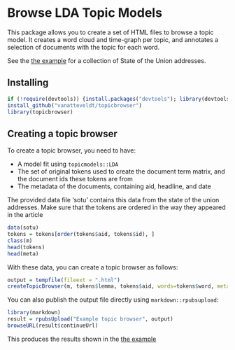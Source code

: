 Browse LDA Topic Models
========================================================

This package allows you to create a set of HTML files to browse a topic model.
It creates a word cloud and time-graph per topic, and annotates a selection of documents with the topic for each word.

See the [the example](http://rpubs.com/vanatteveldt/topicbrowser) for a collection of State of the Union addresses.

Installing 
----

```r
if (!require(devtools)) {install.packages("devtools"); library(devtools)}
install_github("vanatteveldt/topicbrowser")
library(topicbrowser)
```

Creating a topic browser
----

To create a topic browser, you need to have:

- A model fit using `topicmodels::LDA`
- The set of original tokens used to create the document term matrix, and the document ids these tokens are from
- The metadata of the documents, containing aid, headline, and date

The provided data file 'sotu' contains this data from the state of the union addresses. 
Make sure that the tokens are ordered in the way they appeared in the article

```r
data(sotu)
tokens = tokens[order(tokens$aid, tokens$id), ]
class(m)
head(tokens)
head(meta)
```

With these data, you can create a topic browser as follows:

```r
output = tempfile(fileext = ".html")  
createTopicBrowser(m, tokens$lemma, tokens$aid, words=tokens$word, meta=meta, output = output)
```

You can also publish the output file directly using `markdown::rpubsupload`:

```r
library(markdown)
result = rpubsUpload("Example topic browser", output)
browseURL(result$continueUrl)
```

This produces the results shown in the [the example](http://rpubs.com/vanatteveldt/topicbrowser)